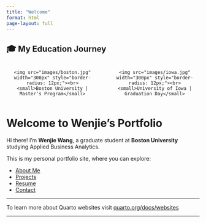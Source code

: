 ```yaml
---
title: "Welcome"
format: html
page-layout: full
---
```


## 🎓 My Education Journey

:::{.raw}

<div style="display: flex; gap: 30px; justify-content: center; margin-top: 20px;">
  <div style="text-align: center;">
    <img src="images/boston.jpg" width="300px" style="border-radius: 12px;"><br>
    <small>Boston University | Master's Program</small>
  </div>
  <div style="text-align: center;">
    <img src="images/iowa.jpg" width="300px" style="border-radius: 12px;"><br>
    <small>University of Iowa | Graduation Day</small>
  </div>
</div>

:::



#  Welcome to Wenjie's Portfolio

Hi there! I'm **Wenjie Wang**, a graduate student at **Boston University** studying Applied Business Analytics.

This is my personal portfolio site, where you can explore:

-  [About Me](about.qmd)
-  [Projects](projects.qmd)
-  [Resume](cv.qmd)
-  [Contact](contact.qmd)

---

To learn more about Quarto websites visit [quarto.org/docs/websites](https://quarto.org/docs/websites)

---



